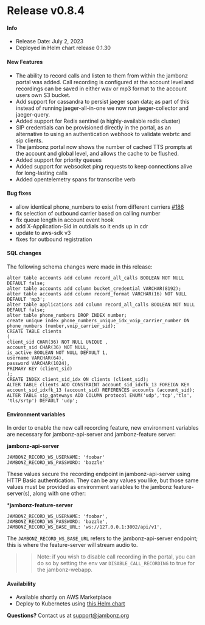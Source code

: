 
# Release v0.8.4
#### Info
- Release Date: July 2, 2023
- Deployed in Helm chart release 0.1.30

#### New Features
- The ability to record calls and listen to them from within the jambonz portal was added.  Call recording is configured at the account level and recordings can be saved in either wav or mp3 format to the account users own S3 bucket.
- Add support for cassandra to persist jaeger span data; as part of this instead of running jaeger-all-in-one we now run jaeger-collector and jaeger-query.
- Added support for Redis sentinel (a highly-available redis cluster)
- SIP credentials can be provisioned directly in the portal, as an alternative to using an authentication webhook to validate webrtc and sip clients.
- The jambonz portal now shows the number of cached TTS prompts at the account and global level, and allows the cache to be flushed.
- Added support for priority queues
- Added support for websocket ping requests to keep connections alive for long-lasting calls
- Added opentelemetry spans for transcribe verb 

#### Bug fixes
- allow identical phone_numbers to exist from different carriers [#186](https://github.com/jambonz/jambonz-api-server/pull/186)
- fix selection of outbound carrier based on calling number
- fix queue length in account event hook
- add X-Application-Sid in outdials so it ends up in cdr
- update to aws-sdk v3
- fixes for outbound registration


#### SQL changes

The following schema changes were made in this release:
```
alter table accounts add column record_all_calls BOOLEAN NOT NULL DEFAULT false;
alter table accounts add column bucket_credential VARCHAR(8192);
alter table accounts add column record_format VARCHAR(16) NOT NULL DEFAULT 'mp3';
alter table applications add column record_all_calls BOOLEAN NOT NULL DEFAULT false;
alter table phone_numbers DROP INDEX number;
create unique index phone_numbers_unique_idx_voip_carrier_number ON phone_numbers (number,voip_carrier_sid);
CREATE TABLE clients
(
client_sid CHAR(36) NOT NULL UNIQUE ,
account_sid CHAR(36) NOT NULL,
is_active BOOLEAN NOT NULL DEFAULT 1,
username VARCHAR(64),
password VARCHAR(1024),
PRIMARY KEY (client_sid)
);
CREATE INDEX client_sid_idx ON clients (client_sid);
ALTER TABLE clients ADD CONSTRAINT account_sid_idxfk_13 FOREIGN KEY account_sid_idxfk_13 (account_sid) REFERENCES accounts (account_sid);
ALTER TABLE sip_gateways ADD COLUMN protocol ENUM('udp','tcp','tls', 'tls/srtp') DEFAULT 'udp';
```

#### Environment variables
In order to enable the new call recording feature, new environment variables are necessary for jambonz-api-server and jambonz-feature server:

**jambonz-api-server**
```
JAMBONZ_RECORD_WS_USERNAME: 'foobar'
JAMBONZ_RECORD_WS_PASSWORD: 'bazzle'
```
These values secure the recording endpoint in jambonz-api-server using HTTP Basic authentication.  They can be any values you like, but those same values must be provided as environment variables to the jambonz feature-server(s), along with one other:

***jambonz-feature-server**
```
JAMBONZ_RECORD_WS_USERNAME: 'foobar',
JAMBONZ_RECORD_WS_PASSWORD: 'bazzle',
JAMBONZ_RECORD_WS_BASE_URL: 'ws://127.0.0.1:3002/api/v1',
```
The `JAMBONZ_RECORD_WS_BASE_URL` refers to the jambonz-api-server endpoint; this is where the feature-server will stream audio to.

>> Note: if you wish to disable call recording in the portal, you can do so by setting the env var `DISABLE_CALL_RECORDING` to true for the jambonz-webapp.


#### Availability
- Available shortly on AWS Marketplace
- Deploy to Kubernetes using [this Helm chart](https://github.com/jambonz/helm-charts)

**Questions?** Contact us at <a href="mailto:support@jambonz.org">support@jambonz.org</a>